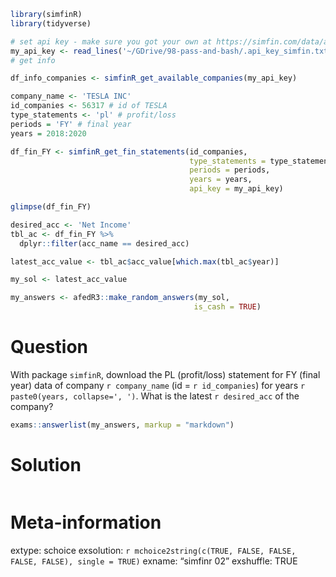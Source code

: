 ```r
library(simfinR)
library(tidyverse)

# set api key - make sure you got your own at https://simfin.com/data/access/api
my_api_key <- read_lines('~/GDrive/98-pass-and-bash/.api_key_simfin.txt')
# get info

df_info_companies <- simfinR_get_available_companies(my_api_key)

company_name <- 'TESLA INC'
id_companies <- 56317 # id of TESLA
type_statements <- 'pl' # profit/loss
periods = 'FY' # final year
years = 2018:2020

df_fin_FY <- simfinR_get_fin_statements(id_companies,
                                        type_statements = type_statements,
                                        periods = periods,
                                        years = years,
                                        api_key = my_api_key)

glimpse(df_fin_FY)

desired_acc <- 'Net Income'
tbl_ac <- df_fin_FY %>%
  dplyr::filter(acc_name == desired_acc)

latest_acc_value <- tbl_ac$acc_value[which.max(tbl_ac$year)]

my_sol <- latest_acc_value 
```

```r
my_answers <- afedR3::make_random_answers(my_sol, 
                                         is_cash = TRUE)
```

Question
========

With package `simfinR`, download the PL (profit/loss) statement for FY (final year) data of company `r company_name` (id = `r id_companies`) for years `r paste0(years, collapse=', ')`.  What is the latest `r desired_acc` of the company?


```r
exams::answerlist(my_answers, markup = "markdown")
```

Solution
================

```r
```


Meta-information
================
extype: schoice
exsolution: `r mchoice2string(c(TRUE, FALSE, FALSE, FALSE, FALSE), single = TRUE)`
exname: "simfinr 02"
exshuffle: TRUE

